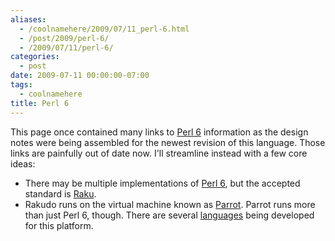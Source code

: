 ```yaml
---
aliases:
  - /coolnamehere/2009/07/11_perl-6.html
  - /post/2009/perl-6/
  - /2009/07/11/perl-6/
categories:
  - post
date: 2009-07-11 00:00:00-07:00
tags:
  - coolnamehere
title: Perl 6
---
```


[Perl 6]: http://perl6.org
[Parrot]: /tags/parrot/
[raku-lang]: /tags/raku-lang/
[languages]: http://trac.parrot.org/parrot/wiki/Languages

This page once contained many links to [Perl 6][] information as the design notes
were being assembled for the newest revision of this language. Those links are
painfully out of date now. I'll streamline instead with a few core ideas:

* There may be multiple implementations of [Perl 6][], but the accepted standard is [Raku][raku-lang].
* Rakudo runs on the virtual machine known as [Parrot][]. Parrot runs more than 
  just Perl 6, though. There are several [languages][] being developed for this platform.
